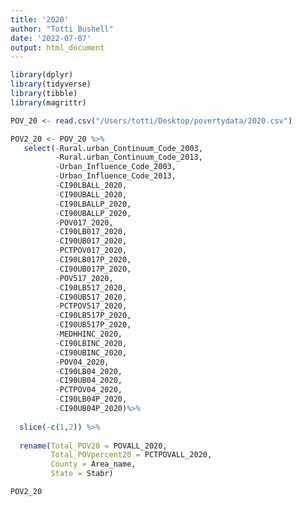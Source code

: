 ```yaml
---
title: '2020'
author: "Totti Bushell"
date: '2022-07-07'
output: html_document
---
```


```r
library(dplyr)
library(tidyverse)
library(tibble)
library(magrittr)
```


```r
POV_20 <- read.csv("/Users/totti/Desktop/povertydata/2020.csv")

```




```r

POV2_20 <- POV_20 %>% 
   select(-Rural.urban_Continuum_Code_2003, 
          -Rural.urban_Continuum_Code_2013, 
          -Urban_Influence_Code_2003, 
          -Urban_Influence_Code_2013, 
          -CI90LBALL_2020, 
          -CI90UBALL_2020, 
          -CI90LBALLP_2020, 
          -CI90UBALLP_2020,
          -POV017_2020,
          -CI90LB017_2020, 
          -CI90UB017_2020, 
          -PCTPOV017_2020,
          -CI90LB017P_2020, 
          -CI90UB017P_2020, 
          -POV517_2020, 
          -CI90LB517_2020, 
          -CI90UB517_2020,
          -PCTPOV517_2020, 
          -CI90LB517P_2020, 
          -CI90UB517P_2020, 
          -MEDHHINC_2020, 
          -CI90LBINC_2020, 
          -CI90UBINC_2020, 
          -POV04_2020, 
          -CI90LB04_2020, 
          -CI90UB04_2020, 
          -PCTPOV04_2020, 
          -CI90LB04P_2020, 
          -CI90UB04P_2020)%>%
         
  slice(-c(1,2)) %>%
  
  rename(Total_POV20 = POVALL_2020, 
         Total_POVpercent20 = PCTPOVALL_2020, 
         County = Area_name, 
         State = Stabr)

POV2_20

```

